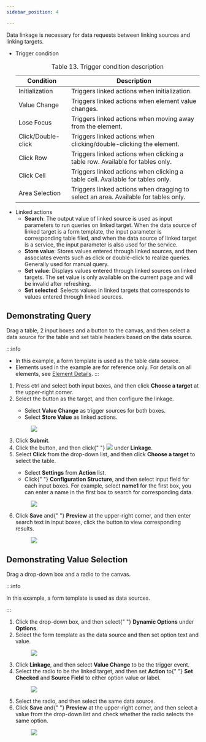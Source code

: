 ```yaml
---
sidebar_position: 4

---
```


<article
  className="nested3"
  aria-labelledby="unique_598277289__title_bb2_zgv_35b"
  id="unique_598277289"
>

  <div>
    <p>
      Data linkage is necessary for data requests between linking sources and
      linking targets.
    </p>
    <section className="section" id="unique_598277289__context_z1x_hkr_j5b">
      <ul id="unique_598277289__ul_mpz_b2x_j5b">
        <li>
          Trigger condition
          <table id="unique_598277289__table_lgt_l5f_k5b" className="frame-all">
            <caption>
              <span className="table--title-label">Table 13. </span>
              <span id="unique_598277289__title_mgt_l5f_k5b">
                Trigger condition description
              </span>
            </caption>
            <colgroup>
              <col style={{ width: "27.47252747252747%" }} />
              <col style={{ width: "72.52747252747253%" }} />
            </colgroup>
            <thead>
              <tr>
                <th id="unique_598277289__table_lgt_l5f_k5b__entry__1">
                  Condition
                </th>
                <th id="unique_598277289__table_lgt_l5f_k5b__entry__2">
                  Description
                </th>
              </tr>
            </thead>
            <tbody>
              <tr>
                <td headers="unique_598277289__table_lgt_l5f_k5b__entry__1">
                  Initialization
                </td>
                <td headers="unique_598277289__table_lgt_l5f_k5b__entry__2">
                  Triggers linked actions when initialization.
                </td>
              </tr>
              <tr>
                <td headers="unique_598277289__table_lgt_l5f_k5b__entry__1">
                  Value Change
                </td>
                <td headers="unique_598277289__table_lgt_l5f_k5b__entry__2">
                  Triggers linked actions when element value changes.
                </td>
              </tr>
              <tr>
                <td headers="unique_598277289__table_lgt_l5f_k5b__entry__1">
                  Lose Focus
                </td>
                <td headers="unique_598277289__table_lgt_l5f_k5b__entry__2">
                  Triggers linked actions when moving away from the element.
                </td>
              </tr>
              <tr>
                <td headers="unique_598277289__table_lgt_l5f_k5b__entry__1">
                  Click/Double-click
                </td>
                <td headers="unique_598277289__table_lgt_l5f_k5b__entry__2">
                  Triggers linked actions when clicking/double-clicking the
                  element.
                </td>
              </tr>
              <tr>
                <td headers="unique_598277289__table_lgt_l5f_k5b__entry__1">
                  Click Row
                </td>
                <td headers="unique_598277289__table_lgt_l5f_k5b__entry__2">
                  Triggers linked actions when clicking a table row. Available
                  for tables only.
                </td>
              </tr>
              <tr>
                <td headers="unique_598277289__table_lgt_l5f_k5b__entry__1">
                  Click Cell
                </td>
                <td headers="unique_598277289__table_lgt_l5f_k5b__entry__2">
                  Triggers linked actions when clicking a table cell. Available
                  for tables only.
                </td>
              </tr>
              <tr>
                <td headers="unique_598277289__table_lgt_l5f_k5b__entry__1">
                  Area Selection
                </td>
                <td headers="unique_598277289__table_lgt_l5f_k5b__entry__2">
                  Triggers linked actions when dragging to select an area.
                  Available for tables only.
                </td>
              </tr>
            </tbody>
          </table>
        </li>
        <li>
          Linked actions
          <ul id="unique_598277289__ul_szq_lxf_k5b">
            <li>
              <strong>Search</strong>: The output value of linked source is used as input
              parameters to run queries on linked target. When the data source
              of linked target is a form template, the input parameter is
              corresponding table filed, and when the data source of linked
              target is a service, the input parameter is also used for the
              service.
            </li>
            <li>
              <strong>Store value</strong>: Stores values entered through linked sources, and
              then associates events such as click or double-click to realize
              queries. Generally used for manual query.
            </li>
            <li>
              <strong>Set value</strong>: Displays values entered through linked sources on
              linked targets. The set value is only available on the current
              page and will be invalid after refreshing.
            </li>
            <li>
              <strong>Set selected</strong>: Selects values in linked targets that corresponds to
              values entered through linked sources.
            </li>
          </ul>
        </li>
      </ul>
    </section>
  </div>
  <article
    className="nested4"
    aria-labelledby="ariaid-title20"
    id="storing_value"
  >


## Demonstrating Query

<div>
      <section className="display" id="storing_value__prereq_tgp_xzf_k5b">
        <p>
          Drag a table, 2 input boxes and a button to the canvas, and then
          select a data source for the table and set table headers based on the
          data source.
        </p>

:::info

- In this example, a form template is used as the table data source.
- Elements used in the example are for reference only. For details on all elements, see <a href="../Element Details">Element Details</a>.
:::

</section>
      <section>
        <ol className="display">
          <li className="stepexpand">
            <span>
              Press ctrl and select both input boxes, and then click <strong>Choose a target</strong> at the
              upper-right corner.
            </span>
          </li>
          <li className="stepexpand">
            <span>
              Select the button as the target, and then configure the linkage.
            </span>
            <div>
              <ul id="storing_value__ul_frc_1cg_k5b">
                <li>
                  Select <strong>Value Change</strong> as
                  trigger sources for both boxes.
                </li>
                <li>
                  Select <strong>Store Value</strong> as
                  linked actions.
                </li>
              </ul>
            </div>
            <div>
              <figure className="fignone" id="storing_value__fig_akv_wbg_k5b">
                <img
                  id="storing_value__image_ig2_xbg_k5b"
                  src="https://wordpressfreezonex.oss-cn-hangzhou.aliyuncs.com/appDesign/42.png"
                />
              </figure>
            </div>
          </li>
          <li className="stepexpand">
            <span>
              Click <strong>Submit</strong>.
            </span>
          </li>
          <li className="stepexpand">
            <span>
              Click the button, and then click{" "}
              <img
                id="storing_value__image_pff_gcg_k5b"
                src="https://wordpressfreezonex.oss-cn-hangzhou.aliyuncs.com/appDesign/43.png"
              />
              under <strong>Linkage</strong>.
            </span>
          </li>
          <li className="stepexpand">
            <span>
              Select <strong>Click</strong> from the drop-down
              list, and then click <strong>Choose a target</strong> to select the
              table.
            </span>
            <div>
              <ul id="storing_value__ul_sbl_5cg_k5b">
                <li>
                  Select <strong>Settings</strong> from <strong>Action</strong> list.
                </li>
                <li>
                  Click{" "}
                  <strong>Configuration Structure</strong>,
                  and then select input field for each input boxes. For example,
                  select <strong>name1</strong> for the first box,
                  you can enter a name in the first box to search for
                  corresponding data.
                </li>
              </ul>
            </div>
            <div>
              <figure className="fignone" id="storing_value__fig_pzj_tcg_k5b">
                <img
                  id="storing_value__image_qzj_tcg_k5b"
                  src="https://wordpressfreezonex.oss-cn-hangzhou.aliyuncs.com/appDesign/44.png"
                />
              </figure>
            </div>
          </li>
          <li className="stepexpand">
            <span>
              Click <strong>Save</strong> and{" "}
              <strong>Preview</strong> at the upper-right
              corner, and then enter search text in input boxes, click the
              button to view corresponding results.
            </span>
            <div>
              <figure className="fignone" id="storing_value__fig_a4p_c2g_k5b">
                <img
                  id="storing_value__image_b4p_c2g_k5b"
                  src="https://wordpressfreezonex.oss-cn-hangzhou.aliyuncs.com/appDesign/45.png"
                />
              </figure>
            </div>
          </li>
        </ol>
      </section>
    </div>
  </article>
  <article
    className="nested4"
    aria-labelledby="ariaid-title21"
    id="unique_1134615537"
  >


## Demonstrating Value Selection


<div>
      <section className="display" id="unique_1134615537__prereq_tgp_xzf_k5b">
        <p>Drag a drop-down box and a radio to the canvas.</p>


:::info

In this example, a form template is used as data sources.

:::


</section>
      <section>
        <ol className="display">
          <li className="stepexpand">
            <span>
              Click the drop-down box, and then select{" "}
              <strong>Dynamic Options</strong> under <strong>Options</strong>.
            </span>
          </li>
          <li className="stepexpand">
            <span>
              Select the form template as the data source and then set option
              text and value.
            </span>
            <div>
              <figure
                className="fignone"
                id="unique_1134615537__fig_ekl_gfg_k5b"
              >
                <img
                  id="unique_1134615537__image_fkl_gfg_k5b"
                  src="https://wordpressfreezonex.oss-cn-hangzhou.aliyuncs.com/appDesign/46.png"
                />
              </figure>
            </div>
          </li>
          <li className="stepexpand">
            <span>
              Click <strong>Linkage</strong>, and then select <strong>Value Change</strong> to be the trigger
              event.
            </span>
          </li>
          <li className="stepexpand">
            <span>
              Select the radio to be the linked target, and then set <strong>Action</strong> to{" "}
              <strong>Set Checked</strong> and <strong>Source Field</strong> to either option
              value or label.
            </span>
            <div>
              <figure
                className="fignone"
                id="unique_1134615537__fig_v11_wfg_k5b"
              >
                <img
                  id="unique_1134615537__image_w11_wfg_k5b"
                  src="https://wordpressfreezonex.oss-cn-hangzhou.aliyuncs.com/appDesign/47.png"
                />
              </figure>
            </div>
          </li>
          <li className="stepexpand">
            <span>Select the radio, and then select the same data source.</span>
          </li>
          <li className="stepexpand">
            <span>
              Click <strong>Save</strong> and{" "}
              <strong>Preview</strong> at the upper-right
              corner, and then select a value from the drop-down list and check
              whether the radio selects the same option.
            </span>
            <div>
              <figure
                className="fignone"
                id="unique_1134615537__fig_a4p_c2g_k5b"
              >
                <img
                  id="unique_1134615537__image_b4p_c2g_k5b"
                  src="https://wordpressfreezonex.oss-cn-hangzhou.aliyuncs.com/appDesign/48.png"
                />
              </figure>
            </div>
          </li>
        </ol>
      </section>
    </div>
  </article>
</article>
